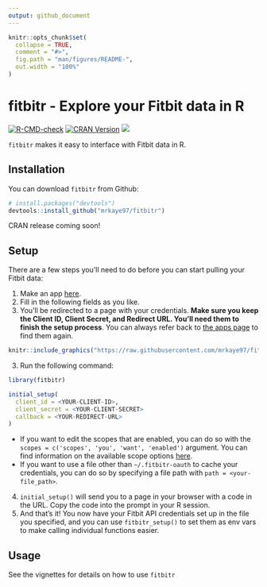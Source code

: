 ```yaml
---
output: github_document
---
```


<!-- README.md is generated from README.Rmd. Please edit that file -->

```r
knitr::opts_chunk$set(
  collapse = TRUE,
  comment = "#>",
  fig.path = "man/figures/README-",
  out.width = "100%"
)
```

# fitbitr - Explore your Fitbit data in R

<!-- badges: start -->
[![R-CMD-check](https://github.com/mrkaye97/fitbitr/workflows/R-CMD-check/badge.svg)](https://github.com/mrkaye97/fitbitr/actions)
[![CRAN Version](http://www.r-pkg.org/badges/version/fitbitr)](http://cran.rstudio.com/web/packages/fitbitr) ![](http://cranlogs.r-pkg.org/badges/grand-total/fitbitr)
<!-- badges: end -->


`fitbitr` makes it easy to interface with Fitbit data in R.

Installation
------------

You can download `fitbitr` from Github:

``` r
# install.packages("devtools")
devtools::install_github("mrkaye97/fitbitr")
```

CRAN release coming soon!


Setup
------------

There are a few steps you'll need to do before you can start pulling your Fitbit data:

1. Make an app [here](https://dev.fitbit.com/apps/new).
2. Fill in the following fields as you like. 
3. You'll be redirected to a page with your credentials. **Make sure you keep the Client ID, Client Secret, and Redirect URL. You'll need them to finish the setup process**. You can always refer back to [the apps page](https://dev.fitbit.com/apps) to find them again.

```r
knitr::include_graphics("https://raw.githubusercontent.com/mrkaye97/fitbitr/master/inst/app_setup.png")
```

3. Run the following command:

```r
library(fitbitr)

initial_setup(
  client_id = <YOUR-CLIENT-ID>,
  client_secret = <YOUR-CLIENT-SECRET>
  callback = <YOUR-REDIRECT-URL>
)
```

* If you want to edit the scopes that are enabled, you can do so with the `scopes = c('scopes', 'you', 'want', 'enabled')` argument. You can find information on the available scope options [here](https://dev.fitbit.com/build/reference/web-api/oauth2/#scope).
* If you want to use a file other than `~/.fitbitr-oauth` to cache your credentials, you can do so by specifying a file path with `path = <your-file_path>`.

4. `initial_setup()` will send you to a page in your browser with a code in the URL. Copy the code into the prompt in your R session.
5. And that's it! You now have your Fitbit API credentials set up in the file you specified, and you can use `fitbitr_setup()` to set them as env vars to make calling individual functions easier.

Usage
------------

See the vignettes for details on how to use `fitbitr`
